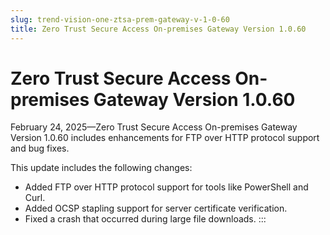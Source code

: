 ```yaml
---
slug: trend-vision-one-ztsa-prem-gateway-v-1-0-60
title: Zero Trust Secure Access On-premises Gateway Version 1.0.60
---
```

# Zero Trust Secure Access On-premises Gateway Version 1.0.60

February 24, 2025—Zero Trust Secure Access On-premises Gateway Version 1.0.60 includes enhancements for FTP over HTTP protocol support and bug fixes.

This update includes the following changes:

- Added FTP over HTTP protocol support for tools like PowerShell and Curl.
- Added OCSP stapling support for server certificate verification.
- Fixed a crash that occurred during large file downloads.
:::
